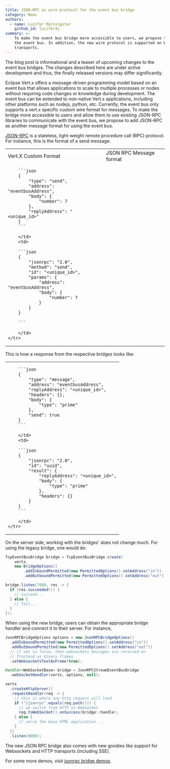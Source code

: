```yaml
---
title: JSON-RPC as wire protocol for the event bus bridge
category: News
authors:
  - name: Lucifer Morningstar
    github_id: lucifer4j
summary: >-
    To make the event bus bridge more accessible to users, we propose to add JSON-RPC as a message format for using
    the event bus. In addition, the new wire protocol is supported on WebSockets and HTTP (with some caveats)
    transports.
---
```


<Alert warning>

The blog post is informational and a teaser of upcoming changes to the event bus bridges. The changes described here
    are under active development and thus, the finally released versions may differ significantly.

</Alert>

Eclipse Vert.x offers a message-driven programming model based on an event bus that allows applications to
scale to multiple processes or nodes without requiring code changes or knowledge during development. The event
bus can be extended to non-native Vert.x applications, including other platforms such as nodejs, python, etc.
Currently, the event bus only supports a vert.x specific custom wire format for messages. To make the bridge more
accessible to users and allow them to use existing JSON-RPC libraries to communicate with the event bus, we propose
to add JSON-RPC as another message format for using the event bus.

[JSON-RPC](https://www.jsonrpc.org/specification) is a stateless, light-weight remote procedure call (RPC) protocol. For
instance, this is the format of a send message.

<table>
    <tr>
        <td>Vert.X Custom Format</td>
        <td>JSON RPC Message format</td>
    </tr>
    <tr>
        <td>

        ```json
        {
            "type": "send",
            "address": "eventbusAddress",
            "body": {
                "number": 7
            },
            "replyAddress": "<unique_id>"
        }
        ```

        </td>
        <td>

        ```json
        {
            "jsonrpc": "2.0",
            "method": "send",
            "id": "<unique_id>",
            "params": {
                "address": "eventbusAddress",
                "body": {
                    "number": 7
                }
            }
        }

        ```

        </td>
    </tr>
</table>

This is how a response from the respective bridges looks like:

<table>
    <tr>
        <td>

        ```json
        {
            "type": "message",
            "address": "eventbusAddress",
            "replyAddress": "<unique_id>",
            "headers": {},
            "body": {
                "type": "prime"
            },
            "send": true
        }
        ```

        </td>
        <td>

        ```json
        {
            "jsonrpc": "2.0",
            "id": "uuid",
            "result": {
                "replyAddress": "<unique_id>",
                "body": {
                    "type": "prime"
                },
                "headers": {}
            }
        }
        ```

        </td>
    </tr>
</table>

On the server side, working with the bridges' does not change much. For using the legacy bridge, one would do:

```java
TcpEventBusBridge bridge = TcpEventBusBridge.create(
    vertx,
    new BridgeOptions()
        .addInboundPermitted(new PermittedOptions().setAddress("in"))
        .addOutboundPermitted(new PermittedOptions().setAddress("out")));

bridge.listen(7000, res -> {
  if (res.succeeded()) {
    // succeed...
  } else {
    // fail...
  }
});
```

When using the new bridge, users can obtain the appropriate bridge handler and connect it to their server. For instance,
```java
JsonRPCBridgeOptions options = new JsonRPCBridgeOptions()
  .addInboundPermitted(new PermittedOptions().setAddress("in"))
  .addOutboundPermitted(new PermittedOptions().setAddress("out"))
  // if set to false, then websockets messages are received on
  // frontend as binary frames
  .setWebsocketsTextAsFrame(true);

Handler<WebSocketBase> bridge = JsonRPCStreamEventBusBridge
  .webSocketHandler(vertx, options, null);

vertx
  .createHttpServer()
  .requestHandler(req -> {
    // this is where any http request will land
    if ("/jsonrpc".equals(req.path())) {
      // we switch from HTTP to WebSocket
      req.toWebSocket().onSuccess(bridge::handle);
    } else {
      // serve the base HTML application ...
    }
  })
  .listen(8080);
```

The new JSON RPC bridge also comes with new goodies like support for Websockets and HTTP transports
(including SSE).

For some more demos, visit [jsonrpc bridge demos](https://github.com/lucifer4j/vertx-tcp-eventbus-bridge/tree/experimental/jsonrpc/src/main/java/examples).

